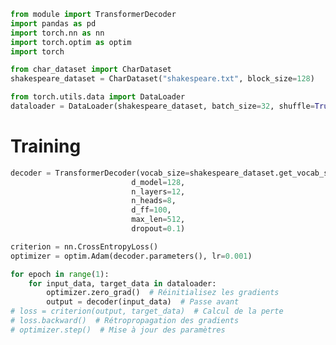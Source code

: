 ```python
from module import TransformerDecoder
import pandas as pd
import torch.nn as nn
import torch.optim as optim
import torch
```


```python
from char_dataset import CharDataset 
shakespeare_dataset = CharDataset("shakespeare.txt", block_size=128)
```

```python
from torch.utils.data import DataLoader
dataloader = DataLoader(shakespeare_dataset, batch_size=32, shuffle=True)
```

# Training

```python
decoder = TransformerDecoder(vocab_size=shakespeare_dataset.get_vocab_size(),
                           d_model=128,
                           n_layers=12,
                           n_heads=8,
                           d_ff=100,
                           max_len=512,
                           dropout=0.1)

criterion = nn.CrossEntropyLoss()
optimizer = optim.Adam(decoder.parameters(), lr=0.001)

for epoch in range(1):
    for input_data, target_data in dataloader:
        optimizer.zero_grad()  # Réinitialisez les gradients
        output = decoder(input_data)  # Passe avant
# loss = criterion(output, target_data)  # Calcul de la perte
# loss.backward()  # Rétropropagation des gradients
# optimizer.step()  # Mise à jour des paramètres
```
